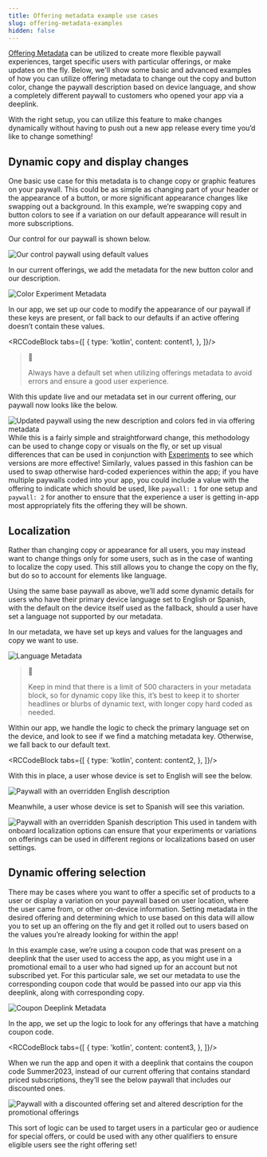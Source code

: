 ```yaml
---
title: Offering metadata example use cases
slug: offering-metadata-examples
hidden: false
---
```

[Offering Metadata](doc:offering-metadata) can be utilized to create more flexible paywall experiences, target specific users with particular offerings, or make updates on the fly.  Below, we'll show some basic and advanced examples of how you can utilize offering metadata to change out the copy and button color, change the paywall description based on device language, and show a completely different paywall to customers who opened your app via a deeplink.

With the right setup, you can utilize this feature to make changes dynamically without having to push out a new app release every time you’d like to change something!

## Dynamic copy and display changes

One basic use case for this metadata is to change copy or graphic features on your paywall. This could be as simple as changing part of your header or the appearance of a button, or more significant appearance changes like swapping out a background. In this example, we’re swapping copy and button colors to see if a variation on our default appearance will result in more subscriptions.

Our control for our paywall is shown below.

![Our control paywall using default values](https://files.readme.io/05b8dd7-Color_Control.png)

In our current offerings, we add the metadata for the new button color and our description.

![Color Experiment Metadata](https://github.com/RevenueCat/revenuecat-docs/assets/140117673/33a060e5-9668-4329-839c-ffa43eec645c)

In our app, we set up our code to modify the appearance of our paywall if these keys are present, or fall back to our defaults if an active offering doesn’t contain these values.




<RCCodeBlock tabs={[
    {
        type: 'kotlin',
        content: content1,
    },
]}/>

> 📘 
> 
> Always have a default set when utilizing offerings metadata to avoid errors and ensure a good user experience.

With this update live and our metadata set in our current offering, our paywall now looks like the below.

![Updated paywall using the new description and colors fed in via offering metadata](https://files.readme.io/86b4c8c-Color_Experiment.png)
While this is a fairly simple and straightforward change, this methodology can be used to change copy or visuals on the fly, or set up visual differences that can be used in conjunction with [Experiments](doc:experiments-v1) to see which versions are more effective! Similarly, values passed in this fashion can be used to swap otherwise hard-coded experiences within the app; if you have multiple paywalls coded into your app, you could include a value with the offering to indicate which should be used, like `paywall: 1` for one setup and `paywall: 2` for another to ensure that the experience a user is getting in-app most appropriately fits the offering they will be shown.

## Localization

Rather than changing copy or appearance for all users, you may instead want to change things only for some users, such as in the case of wanting to localize the copy used. This still allows you to change the copy on the fly, but do so to account for elements like language.

Using the same base paywall as above, we’ll add some dynamic details for users who have their primary device language set to English or Spanish, with the default on the device itself used as the fallback, should a user have set a language not supported by our metadata.

In our metadata, we have set up keys and values for the languages and copy we want to use.

![Language Metadata](https://github.com/RevenueCat/revenuecat-docs/assets/140117673/6012253b-023d-4702-bc4f-76e1060054b5)

> 📘 
> 
> Keep in mind that there is a limit of 500 characters in your metadata block, so for dynamic copy like this, it’s best to keep it to shorter headlines or blurbs of dynamic text, with longer copy hard coded as needed.

Within our app, we handle the logic to check the primary language set on the device, and look to see if we find a matching metadata key. Otherwise, we fall back to our default text.


<RCCodeBlock tabs={[
    {
        type: 'kotlin',
        content: content2,
    },
]}/>

With this in place, a user whose device is set to English will see the below.

![Paywall with an overridden English description](https://files.readme.io/2ae2213-Language_English.png)

Meanwhile, a user whose device is set to Spanish will see this variation.

![Paywall with an overridden Spanish description](https://files.readme.io/2f92b3f-Language_Spanish.png)
This used in tandem with onboard localization options can ensure that your experiments or variations on offerings can be used in different regions or localizations based on user settings.

## Dynamic offering selection

There may be cases where you want to offer a specific set of products to a user or display a variation on your paywall based on user location, where the user came from, or other on-device information. Setting metadata in the desired offering and determining which to use based on this data will allow you to set up an offering on the fly and get it rolled out to users based on the values you’re already looking for within the app!

In this example case, we’re using a coupon code that was present on a deeplink that the user used to access the app, as you might use in a promotional email to a user who had signed up for an account but not subscribed yet. For this particular sale, we set our metadata to use the corresponding coupon code that would be passed into our app via this deeplink, along with corresponding copy.

![Coupon Deeplink Metadata](https://github.com/RevenueCat/revenuecat-docs/assets/140117673/33f6d6b1-9813-4819-9a34-df284a88eb9d)

In the app, we set up the logic to look for any offerings that have a matching coupon code.


<RCCodeBlock tabs={[
    {
        type: 'kotlin',
        content: content3,
    },
]}/>

When we run the app and open it with a deeplink that contains the coupon code Summer2023, instead of our current offering that contains standard priced subscriptions, they’ll see the below paywall that includes our discounted ones.

![Paywall with a discounted offering set and altered description for the promotional offerings](https://files.readme.io/007f9fe-With_Coupon.png)

This sort of logic can be used to target users in a particular geo or audience for special offers, or could be used with any other qualifiers to ensure eligible users see the right offering set!

